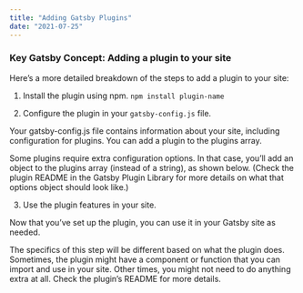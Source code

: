 ```yaml
---
title: "Adding Gatsby Plugins"
date: "2021-07-25"
---
```


### Key Gatsby Concept: Adding a plugin to your site

Here’s a more detailed breakdown of the steps to add a plugin to your site:

1. Install the plugin using npm.
``` npm install plugin-name ```

2. Configure the plugin in your `gatsby-config.js` file.

Your gatsby-config.js file contains information about your site, including configuration for plugins. You can add a plugin to the plugins array.

Some plugins require extra configuration options. In that case, you’ll add an object to the plugins array (instead of a string), as shown below. (Check the plugin README in the Gatsby Plugin Library for more details on what that options object should look like.)

3. Use the plugin features in your site.

Now that you’ve set up the plugin, you can use it in your Gatsby site as needed.

The specifics of this step will be different based on what the plugin does. Sometimes, the plugin might have a component or function that you can import and use in your site. Other times, you might not need to do anything extra at all. Check the plugin’s README for more details.